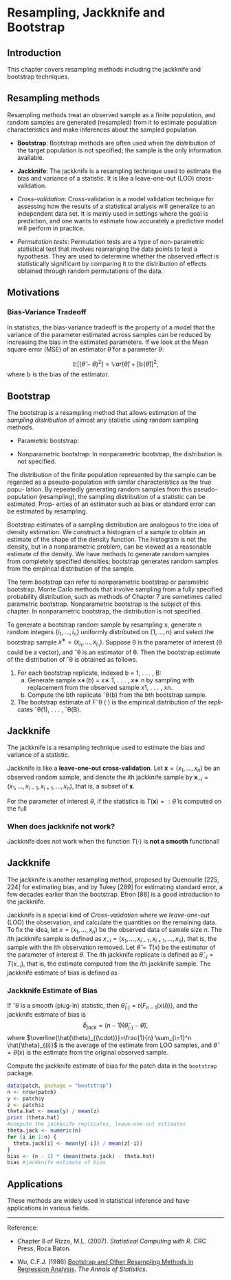 # Resampling, Jackknife and Bootstrap

\newcommand{\htt}{\hat{\theta}}
\newcommand{\E}{\mathbb{E}}
\newcommand{\var}{\mathbb{V}ar}
\newcommand{\b}{\mathbb{b}}

## Introduction

This chapter covers resampling methods including the jackknife and bootstrap techniques.

## Resampling methods

Resampling methods treat an observed sample as a finite population, and random samples are generated (resampled) from it to estimate population characteristics and make inferences about the sampled population. 


- **Bootstrap**:  Bootstrap methods are often used when the distribution of the target population is not specified; the sample is the only information available.

- **Jackknife**: The jackknife is a resampling technique used to estimate the bias and variance of a statistic. It is like a leave-one-out (LOO) cross-validation. 

- *Cross-validation*: Cross-validation is a model validation technique for assessing how the results of a statistical analysis will generalize to an independent data set. It is mainly used in settings where the goal is prediction, and one wants to estimate how accurately a predictive model will perform in practice.

- *Permutation tests*: Permutation tests are a type of non-parametric statistical test that involves rearranging the data points to test a hypothesis. They are used to determine whether the observed effect is statistically significant by comparing it to the distribution of effects obtained through random permutations of the data.

## Motivations

### Bias-Variance Tradeoff

In statistics, the bias-variance tradeoff is the property of a model that the variance of the parameter estimated across samples can be reduced by increasing the bias in the estimated parameters. If we look at the Mean square error (MSE) of an estimator $\hat{\theta}$ for a parameter $\theta$:

$$\E[(\htt -\theta )^2 ]= \var(\htt) + [\b(\htt)]^2,$$
where $\b$ is the bias of the estimator.

## Bootstrap

The bootstrap is a resampling method that allows estimation of the *sampling distribution* of almost any statistic using random sampling methods.

- Parametric bootstrap: 

- Nonparametric bootstrap: In nonparametric bootstrap, the distribution is not specified.

The distribution of the finite population represented by the sample can be
regarded as a pseudo-population with similar characteristics as the true popu-
lation. By repeatedly generating random samples from this pseudo-population
(resampling), the sampling distribution of a statistic can be estimated. Prop-
erties of an estimator such as bias or standard error can be estimated by resampling.

Bootstrap estimates of a sampling distribution are analogous to the idea
of density estimation. We construct a histogram of a sample to obtain an
estimate of the shape of the density function. The histogram is not the density,
but in a nonparametric problem, can be viewed as a reasonable estimate of
the density. We have methods to generate random samples from completely
specified densities; bootstrap generates random samples from the empirical
distribution of the sample.


The term *bootstrap* can refer to nonparametric bootstrap or parametric bootstrap. Monte Carlo methods that involve sampling from a fully specified probability distribution, such as methods of Chapter 7 are sometimes called parametric bootstrap. Nonparametric bootstrap is the subject of this chapter. In nonparametric bootstrap, the distribution is not specified.

To generate a bootstrap random sample by resampling x, generate n random integers $\{i_1,\dots, i_n\}$ uniformly distributed on $\{1,\dots , n\}$ and select the bootstrap sample $x^∗ = (x_{i_1} ,\dots, x_{i_n} )$. Suppose θ is the parameter of interest (θ could be a vector), and ˆθ is an estimator of θ. Then the bootstrap estimate of the distribution of ˆθ is obtained as follows.

1.  For each bootstrap replicate, indexed b = 1, . . . , B:
    (a) Generate sample x∗(b) = x∗ 1, . . . , x∗ n by sampling with replacement from the observed sample x1, . . . , xn.
    (b) Compute the bth replicate ˆθ(b) from the bth bootstrap sample.
2.  The bootstrap estimate of Fˆθ (·) is the empirical distribution of the repli- cates ˆθ(1), . . . , ˆθ(B).



## Jackknife

The jackknife is a resampling technique used to estimate the bias and variance of a statistic.

Jackknife is like a **leave-one-out cross-validation**. Let $\mathbf{x}= (x_1,\dots,x_n)$ be an observed random sample, and denote the $i$th jackknife sample by $\mathbf{x}_{-i} = (x_1,\dots,x_{i-1},x_{i+1},\dots,x_n)$, that is, a subset of $\mathbf{x}$.

For the parameter of interest $\theta$, if the statistics is $T(\mathbf{x})=:\hat{\theta}$ is computed on the full

### When does jackknife not work?

Jackknife does not work when the function $T(\cdot)$ is **not a smooth** functional!



## Jackknife

The jackknife is another resampling method, proposed by Quenouille [225, 224] for estimating bias, and by Tukey [289] for estimating standard error, a
few decades earlier than the bootstrap. Efron [88] is a good introduction to the jackknife.


Jackknife is a special kind of *Cross-validation* where we *leave-one-out* (LOO) the observation, and calculate the quantities on the remaining data. To fix the idea, let $x=(x_1,\dots,x_n)$ be the observed data of samele size $n$. The $i$th jackknife sample is defined as $x_{-i}=(x_1,\dots,x_{i-1},x_{i+1},\dots,x_n)$, that is, the sample with the $i$th observation removed. Let $\htt=T(x)$ be the estimator of the parameter of interest $\theta$. The $i$th jackknife replicate is defined as $\htt_{-i}=T(x_{-i})$, that is, the estimate computed from the $i$th jackknife sample. The jackknife estimate of bias is defined as


###  Jackknife Estimate of Bias

If ˆθ is a smooth (plug-in) statistic, then $\htt_{(\cdot)} = t\{F_{n−1}(x(i))\}$, and the jackknife estimate of bias is 
$$
\hat{b}_{jack} = (n − 1)(\htt_{(\cdot)} − \htt ), 
$$
where $\overline{\hat{\theta}_{(\cdot)}}=\frac{1}{n} \sum_{i=1}^n \hat{\theta}_{(i)}$ is the average of the estimate from LOO samples, and $\htt=\htt(x)$ is the estimate from the original observed sample.

::: {.callout-example title="Jackknife Estimate of Bias"}
Compute the jackknife estimate of bias for the patch data in the `bootstrap` package.

```r

data(patch, package = "bootstrap")
n <- nrow(patch)
y <- patch$y
z <- patch$z
theta.hat <- mean(y) / mean(z)
print (theta.hat)
#compute the jackknife replicates, leave-one-out estimates
theta.jack <- numeric(n)
for (i in 1:n) {
  theta.jack[i] <- mean(y[-i]) / mean(z[-i])
}
bias <- (n - 1) * (mean(theta.jack) - theta.hat)  
bias #jackknife estimate of bias
```
:::

## Applications

These methods are widely used in statistical inference and have applications in various fields.




---

Reference:

-   Chapter 8 of Rizzo, M.L. (2007). *Statistical Computing with R*. CRC Press, Roca Baton.

- Wu, C.F.J. (1986).[Bootstrap and Other Resampling Methods in Regression Analysis](https://projecteuclid.org/journals/annals-of-statistics/volume-14/issue-4/Jackknife-Bootstrap-and-Other-Resampling-Methods-in-Regression-Analysis/10.1214/aos/1176350142.full). *The Annals of Statistics*.